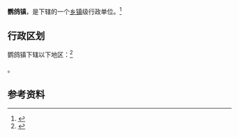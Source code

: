 {{中国乡级行政区|61/03/31/102/000}}

'''鹦鸽镇'''，是{{PRC admin/fullname|61/03/31/102/000|3}}下辖的一个[[乡镇|乡镇]]级行政单位。<ref>{{PRC admin/ref sgc|{{PRC admin/parent|61/03/31/102/000}}}}</ref>

== 行政区划 ==

鹦鸽镇下辖以下地区：<ref>{{PRC admin/ref sgc|61/03/31/102/000}}</ref>

{{PRC admin/children|61/03/31/102/000}}。

== 参考资料 ==

{{reflist}}

{{行政区划小作品}}
{{PRC admin/navcat|61/03/31/102/000}}